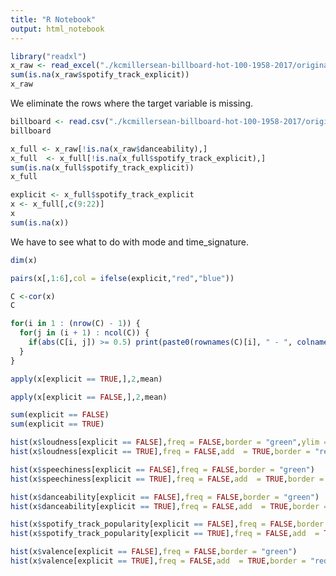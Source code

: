 ```yaml
---
title: "R Notebook"
output: html_notebook
---
```



```r
library("readxl")
x_raw <- read_excel("./kcmillersean-billboard-hot-100-1958-2017/original/Hot 100 Audio Features.xlsx")
sum(is.na(x_raw$spotify_track_explicit))
x_raw
```
We eliminate the rows where the target variable is missing.

```r
billboard <- read.csv("./kcmillersean-billboard-hot-100-1958-2017/original/Hot Stuff.csv",header = TRUE)
billboard
```


```r
x_full <- x_raw[!is.na(x_raw$danceability),]
x_full  <- x_full[!is.na(x_full$spotify_track_explicit),]
sum(is.na(x_full$spotify_track_explicit))
x_full
```

```r
explicit <- x_full$spotify_track_explicit
x <- x_full[,c(9:22)] 
x
sum(is.na(x))
```
We have to see what to do with mode and time_signature.

```r
dim(x)
```

```r
pairs(x[,1:6],col = ifelse(explicit,"red","blue"))
```

```r
C <-cor(x)
C
```

```r
for(i in 1 : (nrow(C) - 1)) {
  for(j in (i + 1) : ncol(C)) {
    if(abs(C[i, j]) >= 0.5) print(paste0(rownames(C)[i], " - ", colnames(C)[j]))
  }
}
```



```r
apply(x[explicit == TRUE,],2,mean)
```

```r
apply(x[explicit == FALSE,],2,mean)
```
```r
sum(explicit == FALSE)
sum(explicit == TRUE)
```
```r
hist(x$loudness[explicit == FALSE],freq = FALSE,border = "green",ylim = c(0,0.2))
hist(x$loudness[explicit == TRUE],freq = FALSE,add  = TRUE,border = "red",ylim = c(0,0.2))


```

```r
hist(x$speechiness[explicit == FALSE],freq = FALSE,border = "green")
hist(x$speechiness[explicit == TRUE],freq = FALSE,add  = TRUE,border = "red")
```
```r
hist(x$danceability[explicit == FALSE],freq = FALSE,border = "green")
hist(x$danceability[explicit == TRUE],freq = FALSE,add  = TRUE,border = "red")
```
```r
hist(x$spotify_track_popularity[explicit == FALSE],freq = FALSE,border = "green",ylim = c(0,0.05))
hist(x$spotify_track_popularity[explicit == TRUE],freq = FALSE,add  = TRUE,border = "red",ylim = c(0,0.05))
```
```r
hist(x$valence[explicit == FALSE],freq = FALSE,border = "green")
hist(x$valence[explicit == TRUE],freq = FALSE,add  = TRUE,border = "red") 
```

